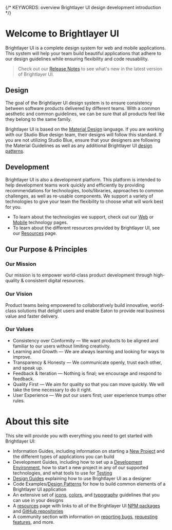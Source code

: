 
{/* KEYWORDS: overview Brightlayer UI design development introduction */}

# Welcome to Brightlayer UI

<ImageGrid images={[DesignSystemImage]} regularWidth />

Brightlayer UI is a complete design system for web and mobile applications. This system will help your team build beautiful applications that adhere to our design guidelines while ensuring flexibility and code reusability.

> Check out our [Release Notes](/release-notes) to see what's new in the latest version of Brightlayer UI.

## Design

The goal of the Brightlayer UI design system is to ensure consistency between software products delivered by different teams. With a common aesthetic and common guidelines, we can be sure that all products feel like they belong to the same family.

Brightlayer UI is based on the [Material Design](https://m2.material.io/) language. If you are working with our Studio Blue design team, their designs will follow this standard. If you are not utilizing Studio Blue, ensure that your designers are following the Material Guidelines as well as any additional Brightlayer UI [design patterns](/patterns).

## Development

Brightlayer UI is also a development platform. This platform is intended to help development teams work quickly and efficiently by providing recommendations for technologies, tools/libraries, approaches to common challenges, as well as re-usable components. We support a variety of technologies to give your team the flexibility to choose what will work best for you.

- To learn about the technologies we support, check out our [Web](/development/frameworks-web/intro) or [Mobile](/development/frameworks-mobile/intro) technology pages.
- To learn about the different resources provided by Brightlayer UI, see our [Resources](/resources/developer) page.

## Our Purpose & Principles

### Our Mission

Our mission is to empower world-class product development through high-quality & consistent digital resources.

### Our Vision

Product teams being empowered to collaboratively build innovative, world-class solutions that delight users and enable Eaton to provide real business value and faster delivery.

### Our Values

- Consistency over Conformity — We want products to be aligned and familiar to our users without limiting creativity.
- Learning and Growth — We are always learning and looking for ways to improve.
- Transparency & Honesty — We communicate openly, trust each other, and speak up.
- Feedback & Iteration — Nothing is final; we encourage and respond to feedback.
- Quality First — We aim for quality so that you can move quickly. We will take the time necessary to do it right.
- User Experience — We put our users first; user experience trumps other rules.

<Divider />

# About this site

This site will provide you with everything you need to get started with Brightlayer UI:

- Information Guides, including information on starting a [New Project](/get-started/new-project) and the different types of applications you can build
- Development Guides, including how to set up a [Development Environment](/development/environment), how to start a new project in any of our supported technologies, and what tools to use for [Testing](/development/testing)
- [Design Guides](/design/intro) explaining how to use Brightlayer UI as a designer
- Code Examples/[Design Patterns](/patterns) for how to build common elements of a Brightlayer UI application
- An extensive set of [icons](/style/icon-library), [colors](/style/color), and [typography](/style/typography) guidelines that you can use in your designs
- A [resources](/resources) page with links to all of the Brightlayer UI [NPM packages](https://www.npmjs.com/org/brightlayer-ui) and [GitHub repositories](https://github.com/etn-ccis?q=blui)
- A community section with information on [reporting bugs](/community/bugs), [requesting features](/community/features), and more.
